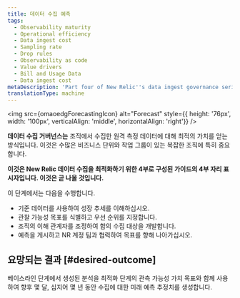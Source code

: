 ```yaml
---
title: 데이터 수집 예측
tags:
  - Observability maturity
  - Operational efficiency
  - Data ingest cost
  - Sampling rate
  - Drop rules
  - Observability as code
  - Value drivers
  - Bill and Usage Data
  - Data ingest cost
metaDescription: 'Part four of New Relic''s data ingest governance series on optimizing how you ingest and use your telemetry data: this focuses on forecasting data ingest.'
translationType: machine
---
```



<img
  src={omaoedgForecastingIcon}
  alt="Forecast"
  style={{ height: '76px', width: '100px', verticalAlign: 'middle', horizontalAlign: 'right'}}
/>

**데이터 수집 거버넌스는** 조직에서 수집한 원격 측정 데이터에 대해 최적의 가치를 얻는 방식입니다. 이것은 수많은 비즈니스 단위와 작업 그룹이 있는 복잡한 조직에 특히 중요합니다.

**이것은 New Relic 데이터 수집을 최적화하기 위한 4부로 구성된 가이드의 4부 자리 표시자입니다. 이것은 곧 나올 것입니다.**

이 단계에서는 다음을 수행합니다.

* 기준 데이터를 사용하여 성장 추세를 이해하십시오.
* 관찰 가능성 목표를 식별하고 우선 순위를 지정합니다.
* 조직의 이해 관계자를 조정하여 합의 수집 대상을 개발합니다.
* 예측을 게시하고 NR 계정 팀과 협력하여 목표를 향해 나아가십시오.

## 요망되는 결과 [#desired-outcome]

베이스라인 단계에서 생성된 분석을 최적화 단계의 관측 가능성 가치 목표와 함께 사용하여 향후 몇 달, 심지어 몇 년 동안 수집에 대한 미래 예측 추정치를 생성합니다.